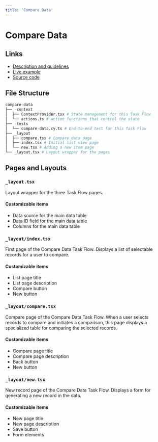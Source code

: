 ```yaml
---
title: 'Compare Data'
---
```



# Compare Data

## Links

- [Description and guidelines](https://strudel.science/design-system/task-flows/compare-data/)
- [Live example](https://strudel.science/strudel-kit/#/compare-data)
- [Source code](https://github.com/strudel-science/strudel-kit/tree/main/strudel-taskflows/src/pages/compare-data)

## File Structure

```py
compare-data
├── -context
│  ├── ContextProvider.tsx # State management for this Task Flow
│  └── actions.ts # Action functions that control the state
├── -tests
│  └── compare-data.cy.ts # End-to-end test for this Task Flow
├── _layout
│  ├── compare.tsx # Compare data page
│  ├── index.tsx # Initial list view page
│  └── new.tsx # Adding a new item page
└── _layout.tsx # Layout wrapper for the pages
```

## Pages and Layouts

### `_layout.tsx`

Layout wrapper for the three Task Flow pages.

<CodeAndPreviewButtons codeUrl="#" />

#### Customizable items

- Data source for the main data table
- Data ID field for the main data table
- Columns for the main data table

<Divider />

### `_layout/index.tsx`

First page of the Compare Data Task Flow. Displays a list of selectable records for a user to compare.

<CodeAndPreviewButtons codeUrl="#" previewUrl="#" />

#### Customizable items

- List page title
- List page description
- Compare button
- New button

<Divider />

### `_layout/compare.tsx`

Compare page of the Compare Data Task Flow. When a user selects records to compare and initiates a comparison, this page displays a specialized table for comparing the selected records.

<CodeAndPreviewButtons codeUrl="#" previewUrl="#" />

#### Customizable items

- Compare page title
- Compare page description
- Back button
- New button

<Divider />

### `_layout/new.tsx`

New record page of the Compare Data Task Flow. Displays a form for generating a new record in the data.

<CodeAndPreviewButtons codeUrl="#" previewUrl="#" />

#### Customizable items

- New page title
- New page description
- Save button
- Form elements
